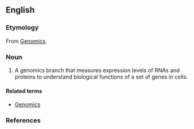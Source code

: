 {{delete|no caps in article titles}}
==English==
{{wikipedia}}

===Etymology===
From [[Genomics]].

===Noun===
{{en-noun}}
# {{biochemistry}} {{genetics}} A genomics branch that measures expression levels of RNAs and proteins to understand biological functions of a set of genes in cells.

====Related terms====
*[[Genomics]]

===References===